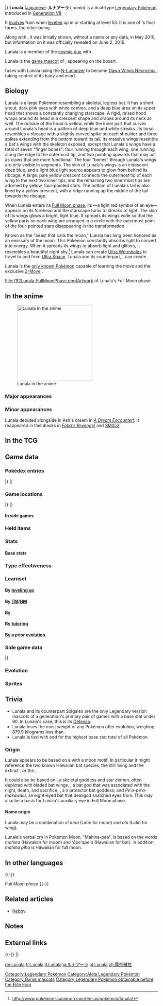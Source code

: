 {{PokémonPrevNext/Head|type=Psychic|type2=Ghost}}
{{PokémonPrevNext/Pokémon|type=Psychic|prevnum=791|prev=Solgaleo|nextnum=793|next=Nihilego|roundleft=tl|roundright=tr}}
{{PokémonPrevNext/Disambig|species=Lunala}}
|}
{{Pokémon Infobox
|name=Lunala
|jname=ルナアーラ
|jtranslit=Runaāra
|tmname=Lunala
|ndex=792
|type1=Psychic
|type2=Ghost
|category=Moone
|height-ftin=13'01"
|height-m=4.0
|weight-lbs=264.6
|weight-kg=120.0
|adex=292
|abilitylayout=1
|ability1=Shadow Shield
|egggroupn=0
|egggroup1=Undiscovered
|eggcycles=120
|evtotal=3
|evsa=3
|expyield=136
|lv100exp=1,250,000
|gendercode=255
|color=Purple
|catchrate=45
|body=09
|pokefordex=lunala
|generation=7
|friendship=0
}}
'''Lunala''' ([[List of Japanese Pokémon names|Japanese]]: '''ルナアーラ''' ''Lunala'') is a dual-type {{2t|Psychic|Ghost}} [[Legendary Pokémon]] introduced in [[Generation VII]].

It [[Evolution|evolves]] from {{p|Cosmoem}} when [[level]]ed up in {{pkmn|Sun and Moon|Pokémon Moon}} or {{pkmn|Ultra Sun and Ultra Moon|Pokémon Ultra Moon}} starting at level 53. It is one of {{p|Cosmog}}'s final forms, the other being {{p|Solgaleo}}.

Along with {{p|Solgaleo}}, it was initially shown, without a name or any data, in May 2016, but information on it was officially revealed on June 2, 2016.

Lunala is a member of the [[cosmic duo]] with {{p|Solgaleo}}.

Lunala is the [[game mascot]] of {{pkmn|Sun and Moon|Pokémon Moon}}, appearing on the boxart.

{{p|Necrozma}} fuses with Lunala using the [[N-Lunarizer]] to become [[List of Pokémon with form differences#Necrozma|Dawn Wings Necrozma]], taking control of its body and mind.

==Biology==
Lunala is a large Pokémon resembling a skeletal, legless bat. It has a short snout, dark pink eyes with white centres, and a deep blue area on its upper head that shows a constantly changing starscape. A rigid, raised hood wraps around its head in a crescent shape and drapes around its neck as well. The outside of the hood is yellow, while the inner part that curves around Lunala's head is a pattern of deep blue and white streaks. Its torso resembles a ribcage with a slightly curved spike on each shoulder and three spikes extending from the bottom toward its tail. Its massive wings resemble a bat's wings with the skeleton exposed, except that Lunala's wings have a total of seven "finger bones": four running through each wing, one running along the edge to the outermost tip, and two pointing upwards that may act as claws that are more functional. The four "bones" through Lunala's wings are only visible in segments. The skin of Lunala's wings is an iridescent deep blue, and a light blue light source appears to glow from behind its ribcage. A large, pale yellow crescent connects the outermost tip of each wing to the next two inner tips, and the remaining two innermost tips are adorned by yellow, four-pointed stars. The bottom of Lunala's tail is also lined by a yellow crescent, with a ridge running up the middle of the tail towards the ribcage.

When Lunala enters its [[List of Pokémon with form differences#Solgaleo and Lunala|Full Moon phase]], its {{wp|third eye}}—a light red symbol of an eye—appears on its forehead and the starscape turns to streaks of light. The skin of its wings glows a bright, light blue. It spreads its wings wide so that the yellow parts on each wing are arranged in a circle with the outermost point of the four-pointed stars disappearing in the transformation.

Known as the "beast that calls the moon," Lunala has long been honored as an emissary of the moon. This Pokémon constantly absorbs light to convert into energy. When it spreads its wings to absorb light and glitters, it resembles a beautiful night sky.<ref>http://www.pokemon-sunmoon.com/en-us/pokemon/lunala/</ref> Lunala can create [[Ultra Wormhole]]s to travel to and from [[Ultra Space]]. Lunala and its counterpart, {{p|Solgaleo}}, can create {{p|Cosmog}}.

Lunala is the [[signature move|only known Pokémon]] capable of learning the move {{m|Moongeist Beam}} and the exclusive [[Z-Move]] {{m|Menacing Moonraze Maelstrom}}.

<gallery>
File:792Lunala-FullMoonPhase.png|Artwork of Lunala's Full Moon phase
</gallery>

==In the anime==
[[File:Lunala anime.png|thumb|250px|Lunala in the anime]]
===Major appearances===
===Minor appearances===
Lunala debuted alongside {{p|Solgaleo}} in Ash's dream in ''[[SM044|A Dream Encounter!]]''. It reappeared in flashbacks in ''[[SM050|Faba's Revenge!]]'' and [[SM052]].
<!--===Pokédex entries===

==In the manga==-->

==In the TCG==
{{main|Lunala (TCG)}}

==Game data==
===Pokédex entries===
{{Dex/Header|type=Psychic|type2=Ghost}}
{{Dex/NA|gen=VII}}
{{Dex/Gen|gen=VII}}
{{Dex/Entry1|v=Sun|entry=It is said to be a female evolution of Cosmog. When its third eye activates, away it flies to another world.}}
{{Dex/Entry1|v=Moon|entry=Said to live in another world, this Pokémon devours light, drawing the moonless dark veil of night over the brightness of day.}}
{{Dex/Entry1|v=Ultra Sun|entry=Records of it exist in writings from long, long ago, where it was known by the name “the beast that calls the moon.”}}
{{Dex/Entry1|v=Ultra Moon|entry=It sometimes summons unknown powers and life-forms here to this world from holes that lead to other worlds.}}
|}
|}
{{Dex/Footer}}

===Game locations===
{{Availability/Header|type=Psychic|type2=Ghost}}
{{Availability/NA|gen=VII}}
{{Availability/Gen|gen=VII}}
{{Availability/Entry1/None|1|v=Sun}}
{{Availability/Entry1|1|v=Moon|area=[[Altar of the Moone]] ([[List of in-game event Pokémon in Generation VII#Lunala|only one]])<!--Do not add "Evolve Cosmoem"-->}}
{{Availability/Entry1/None|1|v=Ultra Sun}}
{{Availability/Entry1|1|v=Ultra Moon|area=[[Mahalo Trail]] ([[List of in-game event Pokémon in Generation VII#Lunala|only one]])<!--Do not add "Evolve Cosmoem"-->}}
|}
|}
{{Availability/Footer}}

====In side games====

===Held items===
===Stats===
====Base stats====
{{Stats
|type=Psychic
|type2=Ghost
|HP=137
|Attack=113
|Defense=89
|SpAtk=137
|SpDef=107
|Speed=97}}

===Type effectiveness===
{{TypeEffectiveness
|type1=Psychic
|type2=Ghost
|Normal=0
|Fighting=0
|Flying=100
|Poison=50
|Ground=100
|Rock=100
|Bug=100
|Ghost=400
|Steel=100
|Fire=100
|Water=100
|Grass=100
|Electric=100
|Psychic=50
|Ice=100
|Dragon=100
|Dark=400
|Fairy=100
|notes=yes
|ghost=yes
|newnormal=1
|newfighting=½}}

===Learnset===
====By [[Level|leveling up]]====
{{learnlist/levelh/7|Lunala|Psychic|Ghost|7}}
{{learnlist/level7|1|Moongeist Beam|Ghost|Special|100|100|5||'''}}
{{learnlist/level7|1|Cosmic Power|Psychic|Status|—|—|20}}
{{learnlist/level7|1|Hypnosis|Psychic|Status|—|60|20}}
{{learnlist/level7|1|Teleport|Psychic|Status|—|—|20}}
{{learnlist/level7|1|Confusion|Psychic|Special|50|100|25||'''}}
{{learnlist/level7|{{tt|Evo.|Learned upon evolving}}|Moongeist Beam|Ghost|Special|100|100|5||'''}}
{{learnlist/level7|7|Night Shade|Ghost|Special|—|100|15}}
{{learnlist/level7|13|Confuse Ray|Ghost|Status|—|100|10}}
{{learnlist/level7|19|Air Slash|Flying|Special|75|95|15}}
{{learnlist/level7|23|Shadow Ball|Ghost|Special|80|100|15||'''}}
{{learnlist/level7|31|Moonlight|Fairy|Status|—|—|5}}
{{learnlist/level7|37|Night Daze|Dark|Special|85|95|10}}
{{learnlist/level7|43|Magic Coat|Psychic|Status|—|—|15}}
{{learnlist/level7|47|Moonblast|Fairy|Special|95|100|15}}
{{learnlist/level7|59|Dream Eater|Psychic|Special|100|100|15||'''}}
{{learnlist/level7|61|Phantom Force|Ghost|Physical|90|100|10||'''}}
{{learnlist/level7|67|Wide Guard|Rock|Status|—|—|10}}
{{learnlist/level7|73|Hyper Beam|Normal|Special|150|90|5}}
{{learnlist/levelf/7|Lunala|Psychic|Ghost|7}}

====By [[TM]]/[[HM]]====
{{learnlist/tmh/7|Lunala|Psychic|Ghost|7}}
{{learnlist/tm7|TM01|Work Up|Normal|Status|—|—|30}}
{{learnlist/tm7|TM03|Psyshock|Psychic|Special|80|100|10||'''}}
{{learnlist/tm7|TM04|Calm Mind|Psychic|Status|—|—|20}}
{{learnlist/tm7|TM05|Roar|Normal|Status|—|—|20}}
{{learnlist/tm7|TM06|Toxic|Poison|Status|—|90|10}}
{{learnlist/tm7|TM10|Hidden Power|Normal|Special|60|100|15}}
{{learnlist/tm7|TM11|Sunny Day|Fire|Status|—|—|5}}
{{learnlist/tm7|TM13|Ice Beam|Ice|Special|90|100|10}}
{{learnlist/tm7|TM14|Blizzard|Ice|Special|110|70|5}}
{{learnlist/tm7|TM15|Hyper Beam|Normal|Special|150|90|5}}
{{learnlist/tm7|TM16|Light Screen|Psychic|Status|—|—|30}}
{{learnlist/tm7|TM17|Protect|Normal|Status|—|—|10}}
{{learnlist/tm7|TM19|Roost|Flying|Status|—|—|10}}
{{learnlist/tm7|TM20|Safeguard|Normal|Status|—|—|25}}
{{learnlist/tm7|TM21|Frustration|Normal|Physical|—|100|20}}
{{learnlist/tm7|TM22|Solar Beam|Grass|Special|120|100|10}}
{{learnlist/tm7|TM24|Thunderbolt|Electric|Special|90|100|15}}
{{learnlist/tm7|TM25|Thunder|Electric|Special|110|70|10}}
{{learnlist/tm7|TM27|Return|Normal|Physical|—|100|20}}
{{learnlist/tm7|TM29|Psychic|Psychic|Special|90|100|10||'''}}
{{learnlist/tm7|TM30|Shadow Ball|Ghost|Special|80|100|15||'''}}
{{learnlist/tm7|TM32|Double Team|Normal|Status|—|—|15}}
{{learnlist/tm7|TM33|Reflect|Psychic|Status|—|—|20}}
{{learnlist/tm7|TM40|Aerial Ace|Flying|Physical|60|—|20}}
{{learnlist/tm7|TM42|Facade|Normal|Physical|70|100|20}}
{{learnlist/tm7|TM44|Rest|Psychic|Status|—|—|10}}
{{learnlist/tm7|TM48|Round|Normal|Special|60|100|15}}
{{learnlist/tm7|TM52|Focus Blast|Fighting|Special|120|70|5}}
{{learnlist/tm7|TM57|Charge Beam|Electric|Special|50|90|10}}
{{learnlist/tm7|TM58|Sky Drop|Flying|Physical|60|100|10}}
{{learnlist/tm7|TM61|Will-O-Wisp|Fire|Status|—|85|15}}
{{learnlist/tm7|TM62|Acrobatics|Flying|Physical|55|100|15}}
{{learnlist/tm7|TM65|Shadow Claw|Ghost|Physical|70|100|15||'''}}
{{learnlist/tm7|TM68|Giga Impact|Normal|Physical|150|90|5}}
{{learnlist/tm7|TM73|Thunder Wave|Electric|Status|—|90|20}}
{{learnlist/tm7|TM76|Fly|Flying|Physical|90|95|15}}
{{learnlist/tm7|TM77|Psych Up|Normal|Status|—|—|10}}
{{learnlist/tm7|TM85|Dream Eater|Psychic|Special|100|100|15||'''}}
{{learnlist/tm7|TM87|Swagger|Normal|Status|—|85|15}}
{{learnlist/tm7|TM88|Sleep Talk|Normal|Status|—|—|10}}
{{learnlist/tm7|TM90|Substitute|Normal|Status|—|—|10}}
{{learnlist/tm7|TM92|Trick Room|Psychic|Status|—|—|5}}
{{learnlist/tm7|TM99|Dazzling Gleam|Fairy|Special|80|100|10}}
{{learnlist/tm7|TM100|Confide|Normal|Status|—|—|20}}
{{learnlist/tmf/7|Lunala|Psychic|Ghost|7}}

====By {{pkmn|breeding}}====
{{Learnlist/breedh/7|Lunala|Psychic|Ghost|7}}
{{Learnlist/breed7null}}
{{Learnlist/breedf/7|Lunala|Psychic|Ghost|7}}

====By [[Move Tutor|tutoring]]====
{{learnlist/tutorh/7|Lunala|Psychic|Ghost|7}}
{{learnlist/tutor7|Defog|Flying|Status|—|—|15|||no|yes}}
{{learnlist/tutor7|Heat Wave|Fire|Special|95|90|10|||no|yes}}
{{learnlist/tutor7|Icy Wind|Ice|Special|55|95|15|||no|yes}}
{{learnlist/tutor7|Magic Coat|Psychic|Status|—|—|15|||no|yes}}
{{learnlist/tutor7|Magic Room|Psychic|Status|—|—|10|||no|yes}}
{{learnlist/tutor7|Shock Wave|Electric|Special|60|—|20|||no|yes}}
{{learnlist/tutor7|Signal Beam|Bug|Special|75|100|15|||no|yes}}
{{learnlist/tutor7|Sky Attack|Flying|Physical|140|90|5|||no|yes}}
{{learnlist/tutor7|Snore|Normal|Special|50|100|15|||no|yes}}
{{learnlist/tutor7|Spite|Ghost|Status|—|100|10|||no|yes}}
{{learnlist/tutor7|Tailwind|Flying|Status|—|—|15|||no|yes}}
{{learnlist/tutor7|Telekinesis|Psychic|Status|—|—|15|||no|yes}}
{{learnlist/tutor7|Trick|Psychic|Status|—|100|10|||no|yes}}
{{learnlist/tutor7|Wonder Room|Psychic|Status|—|—|10|||no|yes}}
{{learnlist/tutorf/7|Lunala|Psychic|Ghost|7}}

====By a prior [[evolution]]====
{{learnlist/prevoh/7|Lunala|Psychic|Ghost|7}}
{{learnlist/prevo7|789|Cosmog|||||Splash|Normal|Status|—|—|40}}
{{learnlist/prevof/7|Lunala|Psychic|Ghost|7}}

===Side game data===
{{Spindata/Head|type=Psychic|type2=Ghost}}
{{Spindata/Shuffle|col=6|type=Psychic|ndex=792|stype=Ghost|num=734
|min=80
|max=145
|raisemaxlevel=20
|skill=Phantom Combo
|skilldesc=Increases damage done by any Ghost types in the combo.
}}
|}

===Evolution===
{{Evobox-3
|type1=Psychic
|type2=Ghost
|no1=789
|name1=Cosmog
|type1-1=Psychic
|evo1={{bag|Rare Candy}}<br>{{color2|000|Level|Level 43}}
|no2=790
|name2=Cosmoem
|type1-2=Psychic
|evo2={{bag|Rare Candy}} [[File:Pokémon Moon logo.png|50px|link=Pokémon Sun and Moon]]<br>{{color2|000|Level|Level 53}}<br><small>in {{color2|000|Pokémon Sun and Moon|Pokémon Moon}}</small>
|no3=792
|name3=Lunala
|type1-3=Psychic
|type2-3=Ghost}}

===Sprites===
{{Spritebox/Header|type=Psychic|type2=Ghost}}
{{Spritebox/NA|gen=VII}}
{{Spritebox/7/2Forms|ndex=792|form1=F}}
{{Spritebox/Footer|792|Lunala}}

==Trivia==
* Lunala and its counterpart Solgaleo are the only Legendary version mascots of a generation's primary pair of games with a base stat under 90. In Lunala's case, this is its [[Statistic#Defense|Defense]].
* Lunala loses the most weight of any Pokémon after evolution, weighing 879.9 kilograms less than {{p|Cosmoem}}.
* Lunala is tied with {{p|Giratina}} and for the highest base stat total of all {{type|Ghost}} Pokémon.

===Origin===
Lunala appears to be based on a {{wp|bat}} with a moon motif. In particular it might reference the two known Hawaiian bat species, the still living {{wp|Hawaiian hoary bat}} and the extinct {{wp|Synemporion}}, or the {{wp|ghost bat}}.

It could also be based on {{wp|Itzpapalotl}}, a skeletal {{wp|Aztec mythology|Aztec}} goddess and star demon, often depicted with bladed bat wings; {{wp|Camazotz}}, a {{wp|Maya mythology|Mayan}} bat god that was associated with the night, death, and sacrifice; {{wp|Leutogi}}, a {{wp|Samoa}}n protector bat goddess; and ''Pe'a-pe'a-makawalu'', an eight-eyed bat that {{wp|Hawaiian religion|Hawaiian}} demigod {{wp|Māui (Hawaiian mythology)|Maui}} snatched eyes from. This may also be a basis for Lunala's auxiliary eye in Full Moon phase.

====Name origin====
Lunala may be a combination of ''luna'' (Latin for moon) and ''ala'' (Latin for wing).

Lunala's verbal cry in Pokémon Moon, "Mahina-pea", is based on the words ''mahina'' (Hawaiian for moon) and ''ʻōpeʻapeʻa'' (Hawaiian for bat). In addition, ''mahina piha'' is Hawaiian for full moon.

==In other languages==
{{Other languages|type=Psychic|type2=Ghost
|ja=ルナアーラ ''Lunala'' |jameaning=From ''{{tt|luna|Latin root for moon}}'' and ''{{tt|ala|Latin for wing}}''.
|de=Lunala|demeaning=Same as English name
|fr=Lunala|frmeaning=Same as English name
|es=Lunala|esmeaning=Same as English name
|it=Lunala|itmeaning=Same as English name
|ko=루나아라 ''Lunala''|komeaning=Transliteration of its Japanese name
|zh_yue=露奈雅拉 ''Louhnoihngáhlāai''|zh_yuemeaning=Mandarin-based transliteration of Japanese name
|zh_cmn=露奈雅拉 ''Lùnàiyǎlā''|zh_cmnmeaning=Transliteration of Japanese name
|ru=Лунала ''Lunala''|rumeaning=Transcription of English name
}}
{{-}}

''Full Moon phase''
{{langtable|color={{psychic color}}|bordercolor={{ghost color dark}}
|zh_yue=滿月狀態 ''Múhnyuht Johngtaai''
|zh_cmn=滿月狀態 / 满月状态 ''Mǎnyuè Zhuàngtài''
|ja=フルムーンフェーズ ''Full Moon phase''
|cs=Full Moon Phase
|fr=Phase Pleine Lune
|de=Vollmondphase
|hu=Full Moon alak
|it=Fase luna piena
|ko=풀문페이즈 ''Pul Mun Peijeu''
|pl=Full Moon Phase
|ru=Фаза Полная Луна ''Faza Polnaya Luna''
|es=Fase Luna Llena
}}
{{-}}

==Related articles==
* [[Nebby]]

==Notes==
<references />

==External links==
{{Legendary Pokémon}}
{{-}}
{{PokémonPrevNext/Head|type=Psychic|type2=Ghost}}
{{PokémonPrevNext/Pokémon|type=Psychic|prevnum=791|prev=Solgaleo|nextnum=793|next=Nihilego}}
|}
{{Project Pokédex notice}}

[[Category:Legendary Pokémon]]
[[Category:Alola Legendary Pokémon]]
[[Category:Game mascots]]
[[Category:Legendary Pokémon obtainable before the Elite Four]]

[[de:Lunala]]
[[fr:Lunala]]
[[it:Lunala]]
[[ja:ルナアーラ]]
[[pl:Lunala]]
[[zh:露奈雅拉]]